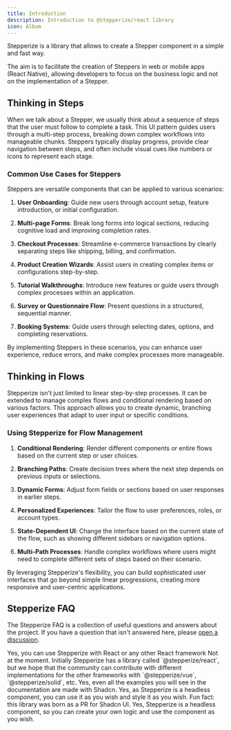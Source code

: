 ```yaml
---
title: Introduction
description: Introduction to @stepperize/react library
icon: Album
---
```

 
Stepperize is a library that allows to create a Stepper component in a simple and fast way.

The aim is to facilitate the creation of Steppers in web or mobile apps (React Native), allowing developers to focus on the business logic and not on the implementation of a Stepper.

## Thinking in Steps

When we talk about a Stepper, we usually think about a sequence of steps that the user must follow to complete a task. 
This UI pattern guides users through a multi-step process, breaking down complex workflows into manageable chunks. 
Steppers typically display progress, provide clear navigation between steps, and often include visual cues like numbers or icons to represent each stage.

### Common Use Cases for Steppers

Steppers are versatile components that can be applied to various scenarios:

1. **User Onboarding**: Guide new users through account setup, feature introduction, or initial configuration.

2. **Multi-page Forms**: Break long forms into logical sections, reducing cognitive load and improving completion rates.

3. **Checkout Processes**: Streamline e-commerce transactions by clearly separating steps like shipping, billing, and confirmation.

4. **Product Creation Wizards**: Assist users in creating complex items or configurations step-by-step.

5. **Tutorial Walkthroughs**: Introduce new features or guide users through complex processes within an application.

6. **Survey or Questionnaire Flow**: Present questions in a structured, sequential manner.

7. **Booking Systems**: Guide users through selecting dates, options, and completing reservations.

By implementing Steppers in these scenarios, you can enhance user experience, reduce errors, and make complex processes more manageable.

## Thinking in Flows

Stepperize isn't just limited to linear step-by-step processes. It can be extended to manage complex flows and conditional rendering based on various factors. This approach allows you to create dynamic, branching user experiences that adapt to user input or specific conditions.

### Using Stepperize for Flow Management

1. **Conditional Rendering**: Render different components or entire flows based on the current step or user choices.

2. **Branching Paths**: Create decision trees where the next step depends on previous inputs or selections.

3. **Dynamic Forms**: Adjust form fields or sections based on user responses in earlier steps.

4. **Personalized Experiences**: Tailor the flow to user preferences, roles, or account types.

5. **State-Dependent UI**: Change the interface based on the current state of the flow, such as showing different sidebars or navigation options.

6. **Multi-Path Processes**: Handle complex workflows where users might need to complete different sets of steps based on their scenario.

By leveraging Stepperize's flexibility, you can build sophisticated user interfaces that go beyond simple linear progressions, creating more responsive and user-centric applications.

## Stepperize FAQ

The Stepperize FAQ is a collection of useful questions and answers about the
project. If you have a question that isn't answered here, please
[open a discussion](https://github.com/damianricobelli/stepperize/discussions).

<Accordions>
 <Accordion title="Can I use Stepperize with React or React Framework?">
  Yes, you can use Stepperize with React or any other React framework
 </Accordion>
 <Accordion title="Can I use Stepperize with Vue, Angular, Solid, Svelte, etc.?">
  Not at the moment. Initially Stepperize has a library called `@stepperize/react`, but we hope that the 
  community can contribute with different implementations for the other frameworks with `@stepperize/vue`, 
  `@stepperize/solid`, etc.
 </Accordion>
 <Accordion title="Can I use Shadcn UI with Stepperize?">
  Yes, even all the examples you will see in the documentation are made with Shadcn. 
 </Accordion>
 <Accordion title="Can I use Tailwind with Stepperize?">
  Yes, as Stepperize is a headless component, you can use it as you wish and style it as you wish. 
  Fun fact: this library was born as a PR for Shadcn UI.
 </Accordion>
 <Accordion title="Can I create my own logic?">
  Yes, Stepperize is a headless component, so you can create your own logic and use the component as you wish.
 </Accordion>
</Accordions>